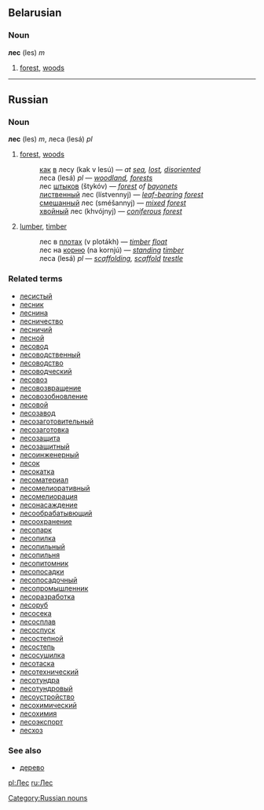 ==Belarusian==
===Noun===
'''лес''' (les) ''m''

# [[forest]], [[woods]]

----

==Russian==
===Noun===
'''лес''' (les) ''m'', леса (lesá) ''pl''

# [[forest]], [[woods]]
#:[[как]] [[в]] лесу (kak v lesú) — ''at [[sea]], [[lost]], [[disoriented]]''
#:леса (lesá) ''pl'' — ''[[woodland]], [[forests]]''
#:лес [[штык|штыков]] (štykóv) — ''[[forest]] of [[bayonet]]s''
#:[[лиственный]] лес (lístvennyj) — ''[[leaf-bearing]] [[forest]]''
#:[[смешанный]] лес (sméšannyj) — ''[[mixed]] [[forest]]''
#:[[хвойный]] лес (khvójnyj) — ''[[coniferous]] [[forest]]''
# [[lumber]], [[timber]]
#:лес в [[плот|плотах]] (v plotákh) — ''[[timber]] [[float]]''
#:лес на [[корень|корню]] (na kornjú) — ''[[standing]] [[timber]]''
#:леса (lesá) ''pl'' — ''[[scaffolding]], [[scaffold]] [[trestle]]''

===Related terms===
*[[лесистый]]
*[[лесник]]
*[[леснина]]
*[[лесничество]]
*[[лесничий]]
*[[лесной]]
*[[лесовод]]
*[[лесоводственный]]
*[[лесоводство]]
*[[лесоводческий]]
*[[лесовоз]]
*[[лесовозвращение]]
*[[лесовозобновление]]
*[[лесовой]]
*[[лесозавод]]
*[[лесозаготовительный]]
*[[лесозаготовка]]
*[[лесозащита]]
*[[лесозащитный]]
*[[лесоинженерный]]
*[[лесок]]
*[[лесокатка]]
*[[лесоматериал]]
*[[лесомелиоративный]]
*[[лесомелиорация]]
*[[лесонасаждение]]
*[[лесообрабатывющий]]
*[[лесоохранение]]
*[[лесопарк]]
*[[лесопилка]]
*[[лесопильный]]
*[[лесопильня]]
*[[лесопитомник]]
*[[лесопосадки]]
*[[лесопосадочный]]
*[[лесопромышленник]]
*[[лесоразработка]]
*[[лесоруб]]
*[[лесосека]]
*[[лесосплав]]
*[[лесоспуск]]
*[[лесостепной]]
*[[лесостепь]]
*[[лесосушилка]]
*[[лесотаска]]
*[[лесотехнический]]
*[[лесотундра]]
*[[лесотундровый]]
*[[лесоустройство]]
*[[лесохимический]]
*[[лесохимия]]
*[[лесоэкспорт]]
*[[лесхоз]]

===See also===
*[[дерево]]

[[Category:Russian nouns]]
[[pl:Лес]]
[[ru:Лес]]